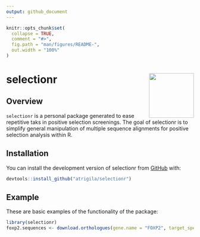 ```yaml
---
output: github_document
---
```


<!-- README.md is generated from README.Rmd. Please edit that file -->

```r
knitr::opts_chunk$set(
  collapse = TRUE,
  comment = "#>",
  fig.path = "man/figures/README-",
  out.width = "100%"
)
```

# selectionr <img src="/Users/Usuario/selectionr/man/figures/hex.png" align="right" width="120" />

<!-- badges: start -->
<!-- badges: end -->


## Overview

`selectionr` is a personal package generated to ease repetitive taks in positive selection screenings. The goal of selectionr is to simplify general manipulation of multiple sequence alignments for positive selection analysis within R.

## Installation

You can install the development version of selectionr from [GitHub](https://github.com) with:

``` r
devtools::install_github("atrigila/selectionr")
```


## Example

These are basic examples of the functionality of the package:

```r
library(selectionr)
foxp2.sequences <- download.orthologues(gene.name = "FOXP2", target_species = "human", target_taxon = 9443)
```

